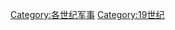 {{Commonscat|Military history in the 19th century}}

[[Category:各世纪军事|Category:各世纪军事]]
[[Category:19世纪|Category:19世纪]]